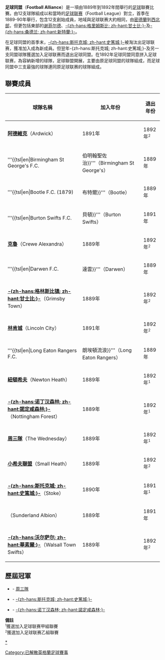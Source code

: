 '''足球同盟'''（'''Football Alliance'''）是一項由1889年到1892年間舉行的[[足球|足球]]聯賽比賽。由12支球隊組成以和當時的[[英格兰足球联赛|足球联赛]]（Football League）對立，首季在1889-90年舉行，包含12支創始成員，地域與足球联赛大約相同，由[[英格蘭中部|密德蘭]]到[[西北英格蘭|西北部]]，但更包括東部的[[谢菲尔德|谢菲尔德]]、[[格里姆斯比|-{zh-hans:格里姆斯比; zh-hant:甘士比;}-]]及[[桑德兰|-{zh-hans:桑德兰; zh-hant:新特蘭;}-]]。

在足球同盟的首季末，[[斯托克城足球俱乐部|-{zh-hans:斯托克城; zh-hant:史篤城;}-]]被淘汰出足球联赛，獲准加入成為新成員。但翌年-{zh-hans:斯托克城; zh-hant:史篤城;}-及另一支同盟球隊{{tsl|en|Darwen F.C.||達雲}}獲選加入足球联赛而退出足球同盟。在1892年足球同盟同意拼入足球联赛，為容納新增的球隊，足球聯盟開展{{le|乙組聯賽|Football League Second Division}}，主要由原足球同盟的球隊組成，而足球同盟中三支最強的球隊連同原足球联赛的球隊組成{{le|甲組聯賽|Football League First Division}}。

==聯賽成員==
{| class="wikitable sortable"
|-
!球隊名稱!!加入年份!!退出年份
|-
|'''[[曼城足球俱乐部|阿德維克]]'''（Ardwick）|| 1891年  ||  1892年<small><sup>2</sup></small>
|-
|'''{{tsl|en|Birmingham St George's F.C.||伯明翰聖佐治}}'''（Birmingham St George's）|| 1889年  ||  1892年
|-
|'''{{tsl|en|Bootle F.C. (1879)||布特爾}}'''（Bootle）|| 1889年  || 1892年<small><sup>2</sup></small>
|-
|'''{{tsl|en|Burton Swifts F.C.||貝頓}}'''（Burton Swifts）|| 1891年  || 1892年<small><sup>2</sup></small>
|-
|'''[[克鲁足球俱乐部|克魯]]'''（Crewe Alexandra）|| 1889年  || 1892年<small><sup>2</sup></small>
|-
|'''{{tsl|en|Darwen F.C.||達雲}}'''（Darwen）|| 1889年  || 1891年<small><sup>1</sup></small>
|-
|'''[[格林斯比镇足球俱乐部|-{zh-hans:格林斯比镇; zh-hant:甘士比;}-]]'''（Grimsby Town）|| 1889年  || 1892年<small><sup>2</sup></small>
|-
|'''[[林肯城足球俱乐部|林肯城]]'''（Lincoln City）|| 1891年  || 1892年<small><sup>2</sup></small>
|-
|'''{{tsl|en|Long Eaton Rangers F.C.||朗埃頓流浪}}'''（Long Eaton Rangers）|| 1889年  || 1890年
|-
|'''[[曼彻斯特联队|紐頓希夫]]'''（Newton Heath）|| 1889年  || 1892年<small><sup>1</sup></small>
|-
|'''[[诺丁汉森林足球俱乐部|-{zh-hans:诺丁汉森林; zh-hant:諾定咸森林;}-]]'''（Nottingham Forest）|| 1889年  || 1892年<small><sup>1</sup></small>
|-
|'''[[谢周三足球俱乐部|周三隊]]'''（The Wednesday）|| 1889年  ||  1892年<small><sup>1</sup></small>
|-
|'''[[伯明翰足球俱乐部|小希夫聯盟]]'''（Small Heath）|| 1889年 || 1892年<small><sup>2</sup></small>
|-
|'''[[斯托克城足球俱乐部|-{zh-hans:斯托克城; zh-hant:史篤城;}-]]'''（Stoke）|| 1890年  ||  1891年<small><sup>1</sup></small>
|-
|'''{{tsl|en|Sunderland Albion F.C.|桑德兰艾伦比亚|-{zh-hans:桑德兰艾伦比亚; zh-hant:新特蘭艾倫比亞;}-}}'''（Sunderland Albion）|| 1889年  || 1891年
|-
|'''[[沃尔萨尔足球俱乐部|-{zh-hans:沃尔萨尔; zh-hant:華素爾;}-]]'''（Walsall Town Swifts）||  1889年  || 1892年<small><sup>2</sup></small>
|}

==歷屆冠軍==
*{{le|1889至90年度英格蘭足球同盟|1889–90 Football Alliance|1889-90年}} - [[谢周三足球俱乐部|周三隊]] 
*{{le|1890至91年度英格蘭足球同盟|1890–91 Football Alliance|1890-91年}} - [[斯托克城足球俱乐部|-{zh-hans:斯托克城; zh-hant:史篤城;}-]] 
*{{le|1891至92年度英格蘭足球同盟|1891–92 Football Alliance|1891-92年}} - [[诺丁汉森林足球俱乐部|-{zh-hans:诺丁汉森林; zh-hant:諾定咸森林;}-]]

'''備註'''<br>
<small><sup>1</sup></small>獲選加入足球联赛甲組聯賽<br>
<small><sup>2</sup></small>獲選加入足球联赛乙組聯賽

[[category:英格蘭足球聯賽|*]]
[[Category:已解散英格蘭足球賽事|Category:已解散英格蘭足球賽事]]